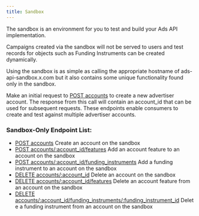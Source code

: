 ```yaml
---
title: Sandbox
---
```

The sandbox is an environment for you to test and build your Ads API implementation.

Campaigns created via the sandbox will not be served to users and test records for objects such as Funding Instruments can be created dynamically.

Using the sandbox is as simple as calling the appropriate hostname of ads-api-sandbox.x.com but it also contains some unique functionality found only in the sandbox.

Make an initial request to [POST accounts](/x-ads-api/campaign-management#post-accounts) to create a new advertiser account. The response from this call will contain an account_id that can be used for subsequent requests. These endpoints enable consumers to create and test against multiple advertiser accounts.

### Sandbox-Only Endpoint List:

* [POST accounts](/x-ads-api/campaign-management#post-accounts) Create an account on the sandbox
* [POST accounts/:account_id/features](/x-ads-api/campaign-management#post-accounts-account-id-features) Add an account feature to an account on the sandbox
* [POST accounts/:account\_id/funding\_instruments](/x-ads-api/campaign-management#post-accounts-account-id-funding-instruments) Add a funding instrument to an account on the sandbox
* [DELETE accounts/:account_id](/x-ads-api/campaign-management#delete-accounts-account-id) Delete an account on the sandbox
* [DELETE accounts/:account_id/features](/x-ads-api/campaign-management#delete-accounts-account-id-features) Delete an account feature from an account on the sandbox
* [DELETE accounts/:account\_id/funding\_instruments/:funding\_instrument\_id](/x-ads-api/campaign-management#delete-accounts-account-id-funding-instruments-funding-instrument-id) Delete a funding instrument from an account on the sandbox
